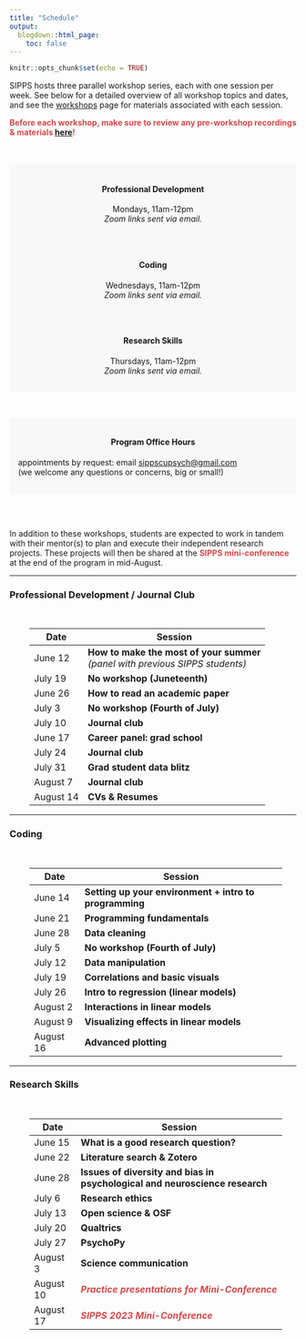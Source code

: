 ```yaml
---
title: "Schedule"
output:
  blogdown::html_page:
    toc: false
---
```


```r
knitr::opts_chunk$set(echo = TRUE)
```

SIPPS hosts three parallel workshop series, each with one session per week. See below for a detailed overview of all workshop topics and dates, and see the [workshops](/workshops) page for materials associated with each session.

<font color="#D6494A">**Before each workshop, make sure to review any pre-workshop recordings & materials [here](/workshops)!**</font>

<br><br>
<div class="row align-items-center">
<div class="col-md-4" style="padding: 15px; background-color: #f8f8f8">
<h4 style="text-align:center">**Professional Development**</h4>
<p style="text-align:center">
Mondays, 11am-12pm
<br>
*Zoom links sent via email.*
</p>
</div>
<div class="col-md-1"></div>
<div class="col-md-3" style="padding: 15px; background-color: #f8f8f8">
<h4 style="text-align:center">**Coding**</h4>
<p style="text-align:center">
Wednesdays, 11am-12pm
<br>
*Zoom links sent via email.*
</p>
</div>
<div class="col-md-1"></div>
<div class="col-md-3" style="padding: 15px; background-color: #f8f8f8">
<h4 style="text-align:center">**Research Skills**</h4>
<p style="text-align:center">
Thursdays, 11am-12pm
<br>
*Zoom links sent via email.*
</p>
</div>
</div>
<br>

<div align="center"><div style="padding: 15px; background-color: #f8f8f8">
<h4 style="text-align:center">Program Office Hours</h4>
appointments by request: email [sippscupsych@gmail.com](mailto:sippscupsych@gmail.com) <br>
(we welcome any questions or concerns, big or small!)
</div></div>

<br><br>

In addition to these workshops, students are expected to work in tandem with their mentor(s) to plan and execute their independent research projects. These projects will then be shared at the <font color="#D6494A"><b>SIPPS mini-conference</b></font> at the end of the program in mid-August.

<hr>
### Professional Development / Journal Club
<br>
<div class="row" style="padding-left: 35px; padding-right: 25px;">
<table class="table table-striped">
<thead>
<tr>
<th scope="col">Date</th>
<th scope="col">Session</th>
</tr>
</thead>
<tr><td>June 12</td><td><b>How to make the most of your summer</b><br><i>(panel with previous SIPPS students) </i></td></tr>
<tr><td>July 19</td><td><b>No workshop (Juneteenth)</b><br></td></tr>
<tr><td>June 26</td><td><b>How to read an academic paper</b><br></td></tr>
<tr><td>July 3</td><td><b>No workshop (Fourth of July)</b><br></td></tr>
<tr><td>July 10</td><td><b>Journal club</b><br></td></tr>
<tr><td>June 17</td><td><b>Career panel: grad school</b><br></td></tr>
<tr><td>July 24</td><td><b>Journal club</b><br></td></tr>
<tr><td>July 31</td><td><b>Grad student data blitz</b><br></td></tr>
<tr><td>August 7</td><td><b>Journal club</b><br></td></tr>
<tr><td>August 14</td><td><b>CVs & Resumes</b><br></td></tr>
</table>
</div>
<hr>

### Coding
<br>
<div class="row" style="padding-left: 35px; padding-right: 25px;">
<table class="table table-striped">
<thead>
<tr>
<th scope="col">Date</th>
<th scope="col">Session</th>
</tr>
</thead>
<tr><td>June 14</td><td><b>Setting up your environment + intro to programming</b><br></td></tr>
<tr><td>June 21</td><td><b>Programming fundamentals</b><br></td></tr>
<tr><td>June 28</td><td><b>Data cleaning</b><br>
<tr><td>July 5</td><td><b>No workshop (Fourth of July)</b><br></td></tr>
<tr><td>July 12</td><td><b>Data manipulation</b><br></td></tr>
<tr><td>July 19</td><td><b>Correlations and basic visuals</b><br></td></tr>
<tr><td>July 26</td><td><b>Intro to regression (linear models)</b><br></td></tr>
<tr><td>August 2</td><td><b>Interactions in linear models</b><br></td></tr>
<tr><td>August 9</td><td><b>Visualizing effects in linear models</b><br></td></tr>
<tr><td>August 16</td><td><b>Advanced plotting</b><br></td></tr>
</table>
</div>
<hr>

### Research Skills
<br>
<div class="row" style="padding-left: 35px; padding-right: 25px;">
<table class="table table-striped">
<thead>
<tr>
<th scope="col">Date</th>
<th scope="col">Session</th>
</tr>
</thead>
<tr><td>June 15</td><td><b>What is a good research question?</b><br></td></tr>
<tr><td>June 22</td><td><b>Literature search & Zotero</b><br></td></tr>
<tr><td>June 28</td><td><b>Issues of diversity and bias in psychological and neuroscience research</b><br></td></tr>
<tr><td>July 6</td><td><b>Research ethics</b><br></td></tr>
<tr><td>July 13</td><td><b>Open science & OSF</b><br></td></tr>
<tr><td>July 20</td><td><b>Qualtrics</b><br></td></tr>
<tr><td>July 27</td><td><b>PsychoPy</b><br></td></tr>
<tr><td>August 3</td><td><b>Science communication</b><br></td></tr>
<tr><td>August 10</td><td><b><i><font color="#D6494A">Practice presentations for Mini-Conference</font></i></b><br></td></tr>
<tr><td>August 17</td><td><b><i><font color="#D6494A">SIPPS 2023 Mini-Conference</font></i></b><br></td></tr>
</table>
</div>
